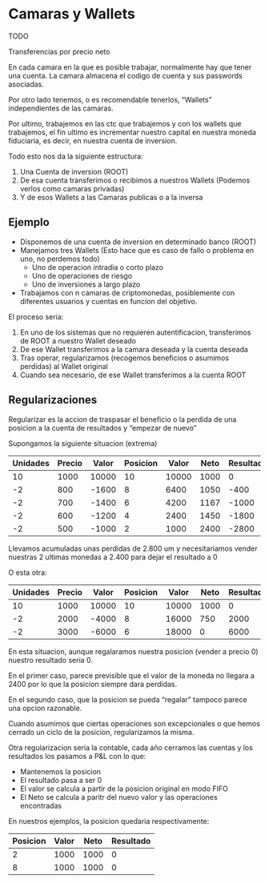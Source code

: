 # Camaras y Wallets

TODO

Transferencias por precio neto


En cada camara en la que es posible trabajar, normalmente hay que tener una cuenta. La camara almacena el codigo de cuenta y sus passwords asociadas.

Por otro lado tenemos, o es recomendable tenerlos, "Wallets" independientes de las camaras.

Por ultimo, trabajemos en las ctc que trabajemos y con los wallets que trabajemos, el fin ultimo es incrementar nuestro capital en nuestra moneda fiduciaria, es decir, en nuestra cuenta de inversion.

Todo esto nos da la siguiente estructura:

1. Una Cuenta de inversion (ROOT)
2. De esa cuenta transferimos o recibimos a nuestros Wallets (Podemos verlos como camaras privadas)
3. Y de esos Wallets a las Camaras publicas o a la inversa

## Ejemplo

- Disponemos de una cuenta de inversion en determinado banco (ROOT)
- Manejamos tres Wallets (Esto hace que es caso de fallo o problema en uno, no perdemos todo)
    - Uno de operacion intradia o corto plazo
    - Uno de operaciones de riesgo
    - Uno de inversiones a largo plazo
- Trabajamos con n camaras de criptomonedas, posiblemente con diferentes usuarios y cuentas en funcion del objetivo.

El proceso seria:

1. En uno de los sistemas que no requieren autentificacion, transferimos de ROOT a nuestro Wallet deseado
2. De ese Wallet transferimos a la camara deseada y la cuenta deseada
3. Tras operar, regularizamos (recogemos beneficios o asumimos perdidas) al Wallet original
4. Cuando sea necesario, de ese Wallet transferimos a la cuenta ROOT


## Regularizaciones

Regularizar es la accion de traspasar el beneficio o la perdida de una posicion a la cuenta de resultados y "empezar de nuevo"

Supongamos la siguiente situacion (extrema)

| Unidades | Precio  | Valor  | Posicion | Valor | Neto | Resultado |
|----------|---------|--------|----------|-------|------|-----------|
|       10 |    1000 |  10000 |       10 | 10000 | 1000 |         0 |
|       -2 |     800 |  -1600 |        8 |  6400 | 1050 |      -400 |
|       -2 |     700 |  -1400 |        6 |  4200 | 1167 |     -1000 |
|       -2 |     600 |  -1200 |        4 |  2400 | 1450 |     -1800 |
|       -2 |     500 |  -1000 |        2 |  1000 | 2400 |     -2800 |

Llevamos acumuladas unas perdidas de 2.800 um  y necesitariamos vender nuestras 2 ultimas monedas a 2.400 para dejar el resultado a 0

O esta otra:

| Unidades | Precio  | Valor  | Posicion | Valor | Neto | Resultado |
|----------|---------|--------|----------|-------|------|-----------|
|       10 |    1000 |  10000 |       10 | 10000 | 1000 |         0 |
|       -2 |    2000 |  -4000 |        8 | 16000 |  750 |      2000 |
|       -2 |    3000 |  -6000 |        6 | 18000 |    0 |      6000 |

En esta situacion, aunque regalaramos nuestra posicion (vender a precio 0) nuestro resultado seria 0.

En el primer caso, parece previsible que el valor de la moneda no llegara a 2400 por lo que la posicion siempre dara perdidas.

En el segundo caso, que la posicion se pueda "regalar" tampoco parece una opcion razonable.

Cuando asumimos que ciertas operaciones son excepcionales o que hemos cerrado un ciclo de la posicion, regularizamos la misma.

Otra regularizacion seria la contable, cada año cerramos las cuentas y los resultados los pasamos a P&L
con lo que:

- Mantenemos la posicion
- El resultado pasa a ser 0
- El valor se calcula a partir de la posicion original en modo FIFO
- El Neto se calcula a paritr del nuevo valor y las operaciones encontradas

En nuestros ejemplos, la posicion quedaria respectivamente:

| Posicion | Valor | Neto  | Resultado |
|----------|-------|-------|-----------|
|        2 |  1000 |  1000 |         0 |
|        8 |  1000 |  1000 |         0 |

